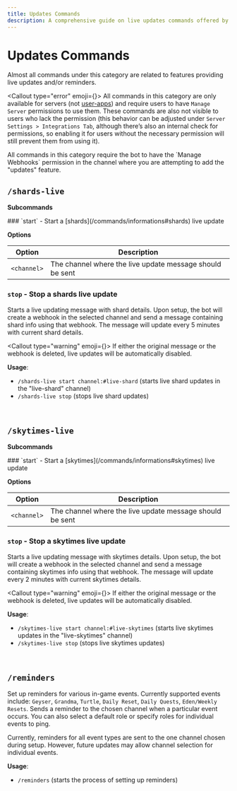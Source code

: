 ---
title: Updates Commands
description: A comprehensive guide on live updates commands offered by SkyHelper bot
---


# Updates Commands

Almost all commands under this category are related to features providing live updates and/or reminders.

<Callout type="error" emoji={<ImFire />}>
  All commands in this category are only available for servers (not [user-apps](/pages/user-install-app)) and require users to
  have `Manage Server` permissions to use them. These commands are also not visible to users who lack the permission (this
  behavior can be adjusted under `Server Settings > Integrations Tab`, although there’s also an internal check for permissions, so
  enabling it for users without the necessary permission will still prevent them from using it).
</Callout>

<Callout type="info">
  All commands in this category require the bot to have the `Manage Webhooks` permission in the channel where you are attempting
  to add the "updates" feature.
</Callout>

## `/shards-live`

**Subcommands**

<Steps>
### `start` - Start a [shards](/commands/informations#shards) live update

**Options**

| Option      | Description                                              |
| ----------- | -------------------------------------------------------- |
| `<channel>` | The channel where the live update message should be sent |

### `stop` - Stop a shards live update

</Steps>

Starts a live updating message with shard details. Upon setup, the bot will create a webhook in the selected channel and send a message containing shard info using that webhook. The message will update every 5 minutes with current shard details.

<Callout type="warning" emoji={<CiWarning />}>
  If either the original message or the webhook is deleted, live updates will be automatically disabled.
</Callout>

**Usage**:

- `/shards-live start channel:#live-shard` (starts live shard updates in the "live-shard" channel)
- `/shards-live stop` (stops live shard updates)

<br />
<CollapsibleGallery
  headingText="Examples"
  images={[{ src: "/updates/live-shards-example.gif", alt: "Live Shards", caption: "Live Shards Showcase" }]}
/>

## `/skytimes-live`

**Subcommands**

<Steps>
### `start` - Start a [skytimes](/commands/informations#skytimes) live update

**Options**

| Option      | Description                                              |
| ----------- | -------------------------------------------------------- |
| `<channel>` | The channel where the live update message should be sent |

### `stop` - Stop a skytimes live update

</Steps>

Starts a live updating message with skytimes details. Upon setup, the bot will create a webhook in the selected channel and send a message containing skytimes info using that webhook. The message will update every 2 minutes with current skytimes details.

<Callout type="warning" emoji={<CiWarning />}>
  If either the original message or the webhook is deleted, live updates will be automatically disabled.
</Callout>

**Usage**:

- `/skytimes-live start channel:#live-skytimes` (starts live skytimes updates in the "live-skytimes" channel)
- `/skytimes-live stop` (stops live skytimes updates)

<br />
<CollapsibleGallery
  headingText="Examples"
  images={[{ src: "/updates/live-skytimes-example.gif", alt: "SkyTimes Live", caption: "SkyTimes Live Showcase" }]}
/>

## `/reminders`

Set up reminders for various in-game events. Currently supported events include: `Geyser`, `Grandma`, `Turtle`, `Daily Reset`, `Daily Quests`, `Eden/Weekly Resets`. Sends a reminder to the chosen channel when a particular event occurs. You can also select a default role or specify roles for individual events to ping.

<Callout type="info">
  Currently, reminders for all event types are sent to the one channel chosen during setup. However, future updates may allow
  channel selection for individual events.
</Callout>

**Usage**:

- `/reminders` (starts the process of setting up reminders)

<br />
<CollapsibleGallery
  headingText="Examples"
  images={[{ src: "/updates/reminders-example.gif", alt: "Reminders", caption: "Reminders Showcase" }]}
/>
